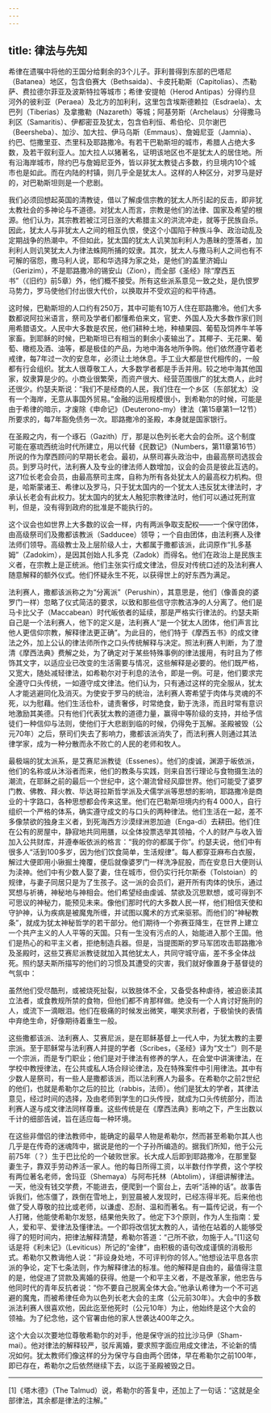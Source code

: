 ```yaml
---
---
---
```

title: 律法与先知
---




希律在遗嘱中将他的王国分给剩余的3个儿子。菲利普得到东部的巴塔尼（Batanea）地区，包含伯赛大（Bethsaida）、卡皮托勒斯（Capitolias）、杰勒萨、费拉德尔菲亚及波斯特拉等城市；希律·安提帕（Herod Antipas）分得约旦河外的彼利亚（Peraea）及北方的加利利，这里包含埃斯德赖拉（Esdraela）、太巴列（Tiberias）及拿撒勒（Nazareth）等城；阿基劳斯（Archelaus）分得撒马利区（Samaritis）、伊都密亚及犹太，包含伯利恒、希伯伦、贝尔谢巴（Beersheba）、加沙、加大拉、伊马乌斯（Emmaus）、詹姆尼亚（Jamnia）、约巴、恺撒里亚、杰里科及耶路撒冷。有若干巴勒斯坦的城市，希腊人占绝大多数，及若干叙利亚人。加大拉人以猪著名，证明该地区也不是犹太人的居住地。所有沿海岸城市，除约巴与詹姆尼亚外，皆以非犹太教徒占多数，约旦境内10个城市也是如此。而在内陆的村镇，则几乎全是犹太人。这样的人种区分，对罗马是好的，对巴勒斯坦则是一个悲剧。

我们必须回想起英国的清教徒，借以了解虔信宗教的犹太人所引起的反击，即非犹太教社会的多神论与不道德。对犹太人而言，宗教是他们的法律、国家及希望的根源。他们认为，其宗教若被江河日涨的大希腊主义的洪流冲走，就等于民族自杀。因此，犹太人与非犹太人之间的相互仇恨，使这个小国陷于种族斗争、政治动乱及定期战争的热潮中。不但如此，犹太国的犹太人讥笑加利利人为愚昧的堕落者，加利利人则讥笑犹太人为律法蛛网所捕的奴隶。其次，犹太人与撒马利人之间也有不可解的宿怨，撒马利人说，耶和华选择为家之处，是他们的盖里济姆山（Gerizim），不是耶路撒冷的锡安山（Zion），而全部《圣经》除“摩西五书”（《旧约》前5章）外，他们概不接受。所有这些派系意见一致之处，是仇恨罗马势力，罗马使他们付出很大代价，以换取并不受欢迎的和平待遇。

这时候，巴勒斯坦的人口约有250万，其中可能有10万人住在耶路撒冷。他们大多数都说阿拉米语言，祭司及学者们都懂希伯来文，官吏、外国人及大多数作家们则用希腊语文。人民中大多数是农民，他们耕种土地，种植果园、葡萄及饲养牛羊等家畜。到耶稣的时候，巴勒斯坦已有相当的剩余小麦输出了。其椰子、无花果、葡萄、橄榄及酒、油等，都是极佳的产品，为地中海各地所争购。他们依然遵守着老戒律，每7年过一次的安息年，必须让土地休息。手工业大都是世代相传的，一般都有行会组织。犹太人很尊敬工人，大多数学者都是手舌并用。较之地中海其他国家，奴隶算是少的。小商业很繁荣，而资产很大、经营范围很广的犹太商人，此时还很少。约瑟夫斯说：“我们不是经商的人民，我们住在一个乡区（东部犹太）没有一个海岸，无意从事国外贸易。”金融的运用规模很小，到希勒尔的时候，可能是由于希律的暗示，才废除《申命记》（Deuterono-my）律法（第15章第1—12节）所要求的，每7年豁免债务一次。耶路撒冷的圣殿，本身就是国家银行。

在圣殿之内，有一个琢石（Gazith）厅，那是以色列长老大会的会所。这个制度可能在塞琉西统治时代所建立，用以代替《民数记》（Numbers，第11章第16节）所说的作为摩西顾问的早期长老会。最初，从祭司寡头政治中，由最高祭司选拔会员。到罗马时代，法利赛人及专业的律法师人数增加，议会的会员是彼此互选的。这71位长老会会员，由最高祭司主席，自称为所有各处犹太人的最高权力机构。但是，哈斯蒙诸王、希律以及罗马，只于犹太国内的一个犹太人违反犹太律法时，才承认长老会有此权力。犹太国内的犹太人触犯宗教律法时，他们可以通过死刑宣判，但是，没有得到政府的批准是不能执行的。

这个议会也如世界上大多数的议会一样，内有两派争取支配权——一个保守团体，由高级祭司们及撒都该教派（Sadducee）领导；一个自由团体，由法利赛人及律法师们领导。高级教士及上层阶级人士，大都属于撒都该派，此词原作“扎多基姆”（Zadokim），是因其创始人扎多克（Zadok）而得名。他们在政治上是民族主义者，在宗教上是正统派。他们主张实行成文律法，但反对传统口述的及法利赛人随意解释的额外仪式。他们怀疑永生不死，以获得世上的好东西为满足。

法利赛人，撒都该派称之为“分离派”（Perushin），其意思是，他们（像善良的婆罗门一样）忽略了仪式简洁的要求，以致和那些信守宗教洁净的人分离了。他们是马卡比父子（Maccabean）时代皈依者的延续，那是严格实行律法的。约瑟夫斯自己是一个法利赛人，他下的定义是，法利赛人“是一个犹太人团体，他们声言比他人更信仰宗教，解释律法更正确”。为此目的，他们特于《摩西五书》的成文律法之外，加上公认的律法师所作之口头传统解释与决定。照法利赛人判断，为了澄清《摩西法典》费解之处，为了确定对于某些特殊事例的律法援用，有时且为了修饰其文字，以适应业已改变的生活需要与情况，这些解释是必要的。他们既严格，又宽大，随处减轻律法，如希勒尔对于利息的法令，即是一例。可是，他们要求完全遵守口头传统，一如遵守成文律法。他们认为，只有通过这样的完全服从，犹太人才能逃避同化及消灭。为使安于罗马的统治，法利赛人寄希望于肉体与灵魂的不死，以为慰藉。他们生活俭朴，谴责奢侈，时常绝食，勤于洗涤，而且时常有意识地激励其美德。只有他们代表犹太教的道德力量，赢得中等阶级的支持，并给予信徒们一种信仰与法则，使他们于大悲剧到临的时候，仍得免于瓦解。圣殿被毁（公元70年）之后，祭司们失去了影响力，撒都该派消失了，而法利赛人则通过其法律学家，成为一种分散而永不败亡的人民的老师和牧人。

最极端的犹太派系，是艾赛尼派教徒（Essenes）。他们的虔诚，渊源于皈依派，他们的名称或从沐浴者而来，他们的教条与实践，则来自苦行理论与食物摄生法的潮流，在耶稣之前的最后一个世纪中，这个潮流曾经风靡世界。他们可能受了婆罗门教、佛教、拜火教、毕达哥拉斯哲学派及犬儒学派等思想的影响，耶路撒冷是商业的十字路口，各种思想都会传来这里。他们在巴勒斯坦境内约有4 000人，自行组织一个严格的体系，确实遵守成文的与口头的两种律法。他们生活在一起，差不多像禁欲的独身主义者，到死海西方沙漠绿洲恩加迪（Enga-di）去耕田。他们住在公有的房屋中，静寂地共同用膳，以全体投票选举其领袖，个人的财产与收入皆加入公共财库，并遵奉皈依派的格言：“我的你的都属于你”。约瑟夫说，他们中有很多人“活到100多岁，因为他们饮食简单，生活规律”。每人都穿亚麻布白衣服，解过大便即用小锹掘土掩覆，便后就像婆罗门一样洗净屁股，而在安息日大便则认为渎神。他们中有少数人娶了妻，住在城市，但仍实行托尔斯泰（Tolstoian）的规律，与妻子同居只是为了生孩子。这一派的会员们，避开所有肉体的快乐，通过冥想与祈祷，神秘地与神相会。他们希望经由虔诚、禁欲及沉思默想，或可得到不可思议的神秘力，能预见未来。像他们那时代的大多数人民一样，他们相信天使和守护神，认为疾病是被魔鬼所缠，并试图以魔术的方式来驱邪。而他们的“神秘教条”，就成为犹太神秘哲学的若干部分。他们期待一个弥赛亚降生，在世界上建立一个共产主义的人人平等的天国。只有一生没有污点的人，始能进入那个王国。他们是热心的和平主义者，拒绝制造兵器。但是，当提图斯的罗马军团攻击耶路撒冷及圣殿时，这些艾赛尼派教徒就加入其他犹太人，共同守城守庙，差不多全体战死。照约瑟夫斯所描写的他们的习惯及其遭受的灾害，我们就好像置身于基督徒的气氛中：

虽然他们受尽酷刑，或被烧死扯裂，以致肢体不全，又备受各种虐待，被迫亵渎其立法者，或食教规所禁的食物，但他们都不肯那样做。绝没有一个人肯讨好施刑的人，或流下一滴眼泪。他们在极痛的时候发出微笑，嘲笑求刑者，于极愉快的表情中弃绝生命，好像期待着重生一般。



这些撒都该派、法利赛人、艾赛尼派，是在耶稣基督上一代人中，为犹太教的主要宗派。至于耶稣常与法利赛人并提的学者（Scribes，《圣经》译为“文士”）则不是一个宗派，而是专门职业；他们是对于律法有修养的学人，在会堂中讲演律法，在学校中教授律法，在公共或私人场合辩论律法，及在特殊案件中引用律法。其中有少数人是祭司，有一些人是撒都该派，而以法利赛人为最多。在希勒尔之前2世纪的他们，也就是希勒尔之后的拉比（rabbis，法师）。他们是犹太的学者，其律法意见，经过时间的选择，及由老师到学生的口头传授，就成为口头传统部分，而法利赛人遂与成文律法同样尊重。这些传统是在《摩西法典》影响之下，产生出数以千计的细部告诫，旨在适应每一种环境。

在这些非僧侣的律法教师中，能确定的最早人物是希勒尔，然而甚至希勒尔其人也几乎是在传奇的迷魂阵中，据说是他的一个子孙所编造的。据我们所知，他于公元前75年（？）生于巴比伦的一个破败世家。长大成人后即到耶路撒冷，在那里娶妻生子，靠双手劳动养活一家人。他的每日所得工资，以半数付作学费，这个学校有两位著名老师，舍玛亚（Shemaya）与阿布托林（Abtolim），详细讲解律法。一天，他没有钱交学费，不能进去，便爬到一个窗台上，去听“活神的话”。故事告诉我们，他冻僵了，跌倒在雪地上，到翌晨被人发现时，已经冻得半死。后来他也做了受人尊敬的拉比或老师，以谦虚、忍耐、温和而著名。有一篇传记说，有一个人打赌，他能使希勒尔发怒，结果他失败了。他定下3个原则，作为人生指南：爱人，爱和平、爱律法及懂律法。一个即将改信犹太教的人，请他在站着的人能够受得了的短时间内，把律法解释清楚，希勒尔答道：“己所不欲，勿施于人。”[1]这句话是将《利未记》（Leviticus）所记的“金律”，由积极的语句改成谨慎的消极形式。希勒尔又教诲他人说：“非设身处地，不可评判你的邻人。”他想设法平息各宗派的争论，定下七条法则，作为解释律法的标准。他的解释是自由的，最值得注意的是，他促进了贷款及离婚的获得。他是一个和平主义者，不是改革家，他忠告与他同时代的青年反抗者说：“你不要自己脱离全体大会。”他承认希律为一个不可逃避的魔鬼，而被希律任命为以色列长老大会的主席（公元前30年）。大会中的多数派法利赛人很喜欢他，因此迄至他死时（公元10年）为止，他始终是这个大会的领袖。为了纪念他，这个官署由他的家人世袭达400年之久。

这个大会以次要地位尊敬希勒尔的对手，他是保守派的拉比沙马伊（Sham-mai）。他对律法的解释较严，驳斥离婚，要求照字面应用成文律法，不论新的情况如何。犹太教师们像这样的分为保守与自由两个团体，早在希勒尔之前100年，即已存在，希勒尔之后依然继续下去，以迄于圣殿被毁之日。



* * *



[1]《塔木德》（The Talmud）说，希勒尔的答复中，还加上了一句话：“这就是全部律法，其余都是律法的注解。”
